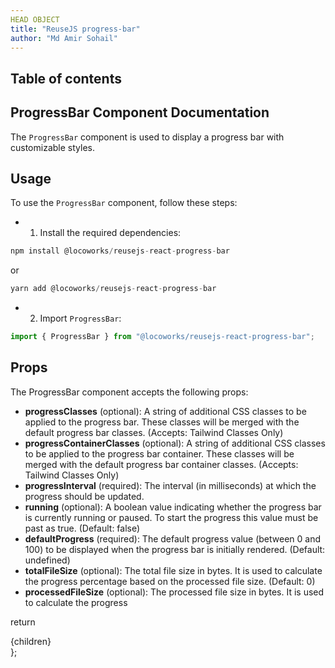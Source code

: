 ```yaml
---
HEAD OBJECT
title: "ReuseJS progress-bar"
author: "Md Amir Sohail"
---
```



## Table of contents

## ProgressBar Component Documentation
The `ProgressBar` component is used to display a progress bar with customizable styles.

## Usage
To use the `ProgressBar` component, follow these steps:

- 1. Install the required dependencies:
```js
npm install @locoworks/reusejs-react-progress-bar
```
or 
```js
yarn add @locoworks/reusejs-react-progress-bar
```

- 2. Import `ProgressBar`:
```js
import { ProgressBar } from "@locoworks/reusejs-react-progress-bar";
```

## Props
The ProgressBar component accepts the following props:

- **progressClasses** (optional): A string of additional CSS classes to be applied to the progress bar. These classes will be merged with the default progress bar classes. (Accepts: Tailwind Classes Only)
- **progressContainerClasses** (optional): A string of additional CSS classes to be applied to the progress bar container. These classes will be merged with the default progress bar container classes. (Accepts: Tailwind Classes Only)
- **progressInterval** (required): The interval (in milliseconds) at which the progress should be updated.
- **running** (optional): A boolean value indicating whether the progress bar is currently running or paused. To start the progress this value must be past as true. (Default: false)
- **defaultProgress** (required): The default progress value (between 0 and 100) to be displayed when the progress bar is initially rendered. (Default: undefined)
- **totalFileSize** (optional): The total file size in bytes. It is used to calculate the progress percentage based on the processed file size. (Default: 0)
- **processedFileSize** (optional): The processed file size in bytes. It is used to calculate the progress

<SquireProgress />
<SimpleProgress />
<UploadDownloadProgress />


  return <div className="prose max-w-full mx-4 pb-10" >{children}</div>
};